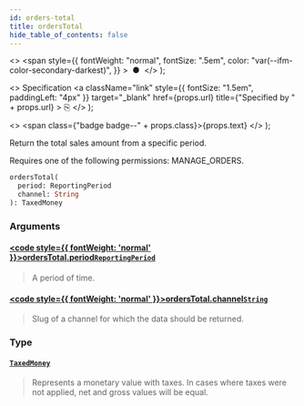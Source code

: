 ```yaml
---
id: orders-total
title: ordersTotal
hide_table_of_contents: false
---
```


  <>
    <span
      style={{
        fontWeight: "normal",
        fontSize: ".5em",
        color: "var(--ifm-color-secondary-darkest)",
      }}
    >
      &nbsp;●&nbsp;
    </span>
  </>
);

  <>
    Specification
    <a
      className="link"
      style={{ fontSize: "1.5em", paddingLeft: "4px" }}
      target="\_blank"
      href={props.url}
      title={"Specified by " + props.url}
    >
      ⎘
    </a>
  </>
);

  <>
    <span class={"badge badge--" + props.class}>{props.text}</span>
  </>
);

Return the total sales amount from a specific period.

Requires one of the following permissions: MANAGE_ORDERS.

```graphql
ordersTotal(
  period: ReportingPeriod
  channel: String
): TaxedMoney
```

### Arguments

#### [<code style={{ fontWeight: 'normal' }}>ordersTotal.<b>period</b></code>](#)<Bullet />[`ReportingPeriod`](../../api-reference/enums/reporting-period) <Badge class="secondary" text="enum"/>

> A period of time.

#### [<code style={{ fontWeight: 'normal' }}>ordersTotal.<b>channel</b></code>](#)<Bullet />[`String`](../../api-reference/scalars/string) <Badge class="secondary" text="scalar"/>

> Slug of a channel for which the data should be returned.

### Type

#### [`TaxedMoney`](../../api-reference/objects/taxed-money) <Badge class="secondary" text="object"/>

> Represents a monetary value with taxes. In cases where taxes were not applied, net and gross values will be equal.
